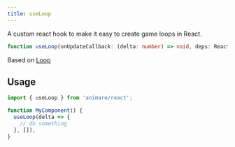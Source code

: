 ```yaml
---
title: useLoop
---
```


A custom react hook to make it easy to create game loops in React.

```ts wrap title="syntax"
function useLoop(onUpdateCallback: (delta: number) => void, deps: React.DependencyList = []): void;
```

Based on [Loop](/animare/api/animare/loop)

## Usage

```ts title="example" frame="terminal"
import { useLoop } from 'animare/react';

function MyComponent() {
  useLoop(delta => {
    // do something
  }, []);
}
```
